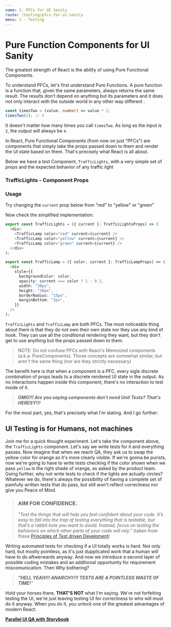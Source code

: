 ```yaml
---
name: 2. PFCs for UI Sanity
route: /testing/pfcs-for-ui-sanity
menu: 1 - Testing
---
```



# Pure Function Components for UI Sanity

The greatest strength of React is the ability of using Pure Functional Components.

To understand PFCs, let's first understand Pure Functions. A pure function is a function that, given the same parameters, always returns the same result. The results don't depend on anything but its parameters and it does not only interact with the outside world in any other way different .

```typescript
const timesTwo = (value: number) => value * 2;
timesTwo(2); // 4
```

It doesn't matter how many times you call `timesTwo`. As long as the input is `2`, the output will always be `4`.

In React, Pure Functional Components (from now on just "PFCs") are components that simply take the props passed down to them and render the UI state based on them. That's precisely what React is all about.

Below we have a test Component, `TrafficLights`, with a very simple set of props and the expected behavior of any traffic light

### TrafficLights - Component Props

<Props of={TrafficLights} />

### Usage

Try changing the `current` prop below from "red" to "yellow" or "green"

<Playground>
  <TrafficLights current="red" />
</Playground>

Now check the simplified implementation:

```typescript
export const TrafficLights = ({ current }: TrafficLightsProps) => (
  <div>
    <TrafficLamp color="red" current={current} />
    <TrafficLamp color="yellow" current={current} />
    <TrafficLamp color="green" current={current} />
  </div>
);

export const TrafficLamp = ({ color, current }: TrafficLampProps) => (
  <div
    style={{
      backgroundColor: color,
      opacity: current === color ? 1 : 0.2,
      width: "30px",
      height: "30px",
      borderRadius: "15px",
      marginBottom: "2px",
    }}
  />
);
```

`TrafficLights` and `TrafficLamp` are both PFCs. The most noticeable thing about them is that they do not own their own state nor they use any kind of hook. They can use all the conditional rendering they want, but they don't get to use anything but the props passed down to them.

> NOTE:
> Do not confuse PFCs with React's Memoized components (a.k.a. PureComponents). Those concepts are somewhat similar, but aren't the same thing (nor are they strictly necessary)

The benefit here is that when a component is a PFC, every sigle discrete combination of props leads to a discrete rendered UI state in the output. As no interactions happen inside this component, there's no interaction to test inside of it.

> **_OMG!!! Are you saying components don't need Unit Tests? That's HERESY!!!_**

For the most part, yes, that's precisely what I'm stating. And I go further:

## UI Testing is for Humans, not machines

Join me for a quick thought experiment. Let's take the component above, the `TrafficLights` component. Let's say we write tests for it and everything passes. Now imagine that when we reach QA, they ask us to swap the yellow color for orange as it's more clearly visible. If we're gonna be purists, now we're going to have to write tests checking if the color shown when we pass `yellow` is the right shade of orange, as asked by the product team. Going further, why not write tests to check if the lights are actually circles? Whatever we do, there's always the possibility of having a complete set of painfully written tests that do pass, but still won't reflect correctness nor give you Peace of Mind.

> ### AIM FOR CONFIDENCE.
>
> _"Test the things that will help you feel confident about your code. It’s easy to fall into the trap of testing everything that is testable, but that’s a rabbit hole you want to avoid. Instead, focus on testing the behaviors on which other parts of your code will rely."_ (taken from these [Principles of Test driven Develpment](https://chromatichq.com/blog/principles-testdriven-development))

Writing automated tests for checking if a UI totally works is hard. Not only hard, but mostly pointless, as it's just dupplicated work that a human will have to do aftwerwards anyway. And now we introduce a second layer of possible coding mistakes and an additional opportunity for requirement miscomunication. Then Why bothering?

> _**"HELL YEAH!!! ANARCHY!!! TESTS ARE A POINTLESS WASTE OF TIME!**"_

Hold your horses there, **THAT'S NOT** what I'm saying. We're not forfeiting testing the UI, we're just leaving testing UI for correctness to who will must do it anyway. When you do it, you unlock one of the greatest advantages of modern React:

**[Parallel UI QA with Storybook](/testing/parallel-ui-qa-with-storybook)**
